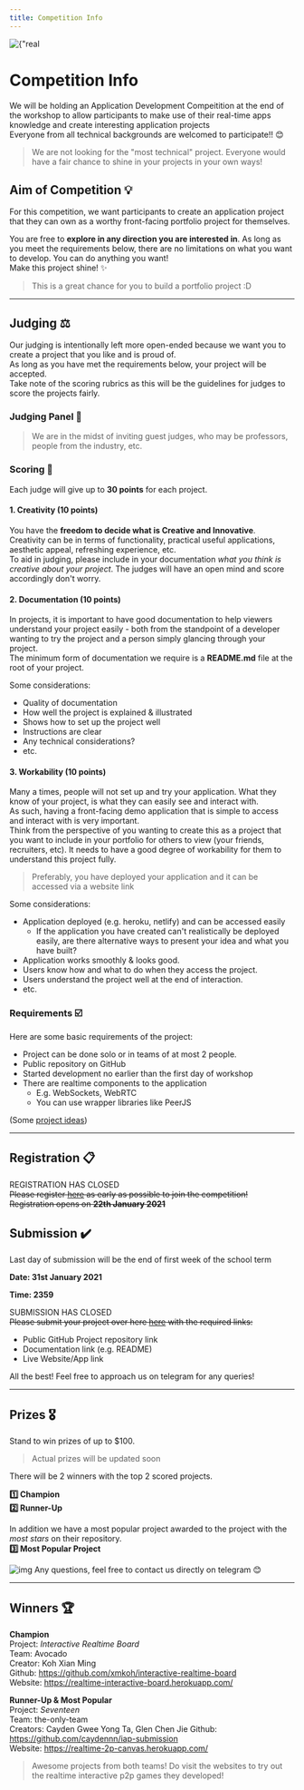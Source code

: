```yaml
---
title: Competition Info
---
```


<div style={{ textAlign: "center" }}>
  <img
    style={{ width: "100vw" }}
    src={"img/realtimewebapps.png"}
    alt={"real time web apps"}
  />
</div>

# Competition Info

We will be holding an Application Development Compeitition at the end of the workshop
to allow participants to make use of their real-time apps knowledge and create interesting application projects  
Everyone from all technical backgrounds are welcomed to participate!! 😊

> We are not looking for the "most technical" project. Everyone would have a fair chance to shine in your projects in your own ways!

## Aim of Competition 💡

For this competition, we want participants to create an application project that they can own as a worthy front-facing portfolio project for themselves.

You are free to **explore in any direction you are interested in**. As long as you meet the requirements below, there are no limitations on what you want to develop. You can do anything you want!  
Make this project shine! ✨

> This is a great chance for you to build a portfolio project :D

---

## Judging ⚖️

Our judging is intentionally left more open-ended because we want you to create a project that you like and is proud of.  
As long as you have met the requirements below, your project will be accepted.  
Take note of the scoring rubrics as this will be the guidelines for judges to score the projects fairly.

### Judging Panel 🧙

> We are in the midst of inviting guest judges, who may be professors, people from the industry, etc.

### Scoring 💯

Each judge will give up to **30 points** for each project.

#### 1. Creativity (10 points)

You have the **freedom to decide what is Creative and Innovative**.  
Creativity can be in terms of functionality, practical useful applications, aesthetic appeal, refreshing experience, etc.  
To aid in judging, please include in your documentation _what you think is creative about your project_.
The judges will have an open mind and score accordingly don't worry.

#### 2. Documentation (10 points)

In projects, it is important to have good documentation to help viewers understand your project easily - both from the standpoint of a developer wanting to try the project and a person simply glancing through your project.  
The minimum form of documentation we require is a **README.md** file at the root of your project.

Some considerations:

- Quality of documentation
- How well the project is explained & illustrated
- Shows how to set up the project well
- Instructions are clear
- Any technical considerations?
- etc.

#### 3. Workability (10 points)

Many a times, people will not set up and try your application. What they know of your project, is what they can easily see and interact with.  
As such, having a front-facing demo application that is simple to access and interact with is very important.  
Think from the perspective of you wanting to create this as a project that you want to include in your portfolio for others to view (your friends, recruiters, etc). It needs to have a good degree of workability for them to understand this project fully.

> Preferably, you have deployed your application and it can be accessed via a website link

Some considerations:

- Application deployed (e.g. heroku, netlify) and can be accessed easily
  - If the application you have created can't realistically be deployed easily, are there alternative ways to present your idea and what you have built?
- Application works smoothly & looks good.
- Users know how and what to do when they access the project.
- Users understand the project well at the end of interaction.
- etc.

### Requirements ☑️

Here are some basic requirements of the project:

- Project can be done solo or in teams of at most 2 people.
- Public repository on GitHub
- Started development no earlier than the first day of workshop
- There are realtime components to the application
  - E.g. WebSockets, WebRTC
  - You can use wrapper libraries like PeerJS

(Some [project ideas](competition/projectideas))

---

## Registration 📋

REGISTRATION HAS CLOSED  
~~Please register [here](https://forms.gle/AA1vHgj2teAno3yJA) as early as possible to join the competition!~~  
~~Registration opens on **22th January 2021**~~

## Submission ✔️

Last day of submission will be the end of first week of the school term

**Date: 31st January 2021**

**Time: 2359**

SUBMISSION HAS CLOSED  
~~Please submit your project over here [here](https://forms.gle/He23DeysDkdbmMh46) with the required links:~~

- Public GitHub Project repository link
- Documentation link (e.g. README)
- Live Website/App link

All the best! Feel free to approach us on telegram for any queries!

---

## Prizes 🎖️

Stand to win prizes of up to $100.

> Actual prizes will be updated soon

There will be 2 winners with the top 2 scored projects.

**1️⃣ Champion**  
**2️⃣ Runner-Up**

In addition we have a most popular project awarded to the project with the _most stars_ on their repository.  
**3️⃣ Most Popular Project**

![img](../../../static/img/logo.png) Any questions, feel free to contact us directly on telegram 😊

---

## Winners 🏆

**Champion**  
Project: _Interactive Realtime Board_  
Team: Avocado  
Creator: Koh Xian Ming  
Github: https://github.com/xmkoh/interactive-realtime-board  
Website: https://realtime-interactive-board.herokuapp.com/

**Runner-Up & Most Popular**  
Project: _Seventeen_  
Team: the-only-team  
Creators: Cayden Gwee Yong Ta, Glen Chen Jie
Github: https://github.com/caydennn/iap-submission  
Website: https://realtime-2p-canvas.herokuapp.com/

> Awesome projects from both teams! Do visit the websites to try out the realtime interactive p2p games they developed!

